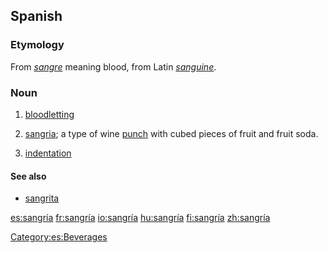 {{also|sangria}}
==Spanish==

===Etymology===
From ''[[sangre]]'' meaning blood, from Latin ''[[sanguine]]''.

===Noun===
{{es-noun|f}}

# {{medicine|lang=es}} [[bloodletting]]
# {{context|beverage|lang=es}} [[sangria]]; a type of wine [[punch]] with cubed pieces of fruit and fruit soda.
# {{typography|lang=es}} [[indentation]]

====See also====
* [[sangrita]] {{f}}

[[Category:es:Beverages]]

[[es:sangría]]
[[fr:sangría]]
[[io:sangría]]
[[hu:sangría]]
[[fi:sangría]]
[[zh:sangría]]